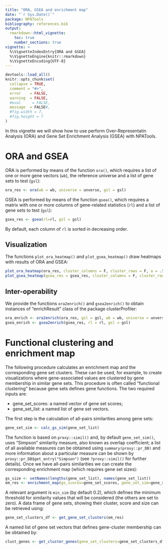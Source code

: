 ```yaml
---
title: "ORA, GSEA and enrichment map"
date: "`r Sys.Date()`"
package: NPATools
bibliography: references.bib
output:
  rmarkdown::html_vignette:
    toc: true
    number_sections: true
vignette: >
  %\VignetteIndexEntry{ORA and GSEA}
  %\VignetteEngine{knitr::rmarkdown}
  %\VignetteEncoding{UTF-8}
---
```


```r
devtools::load_all()
knitr::opts_chunk$set(
  collapse = TRUE,
  comment = "#>",
  error    = FALSE,
  warning  = FALSE,
  #eval     = FALSE,
  message  = FALSE#,
  #fig.width = 7,
  #fig.height = 7
)
```

In this vignette we will show how to use perform Over-Representatin Analysis (ORA) and Gene Set Enrichment Analysis (GSEA) with NPATools.

# ORA and GSEA

ORA is performed by means of the function `ora()`, which requires a list of one or more gene vectors (`wb`), the reference universe and a list of gene sets to test (`gsl`):

```r
ora_res <- ora(wb = wb, universe = unverse, gsl = gsl)
```

GSEA is performed by means of the function `gsea()`, which requires a matrix with one or more columns of gene-related statistics (`rl`) and a list of gene sets to test (`gsl`):

```r
gsea_res <- gsea(rl=rl, gsl = gsl)
```

By default, each column of `rl` is sorted in decreasing order.

## Visualization

The functions `plot_ora_heatmap()` and `plot_gsea_heatmap()` draw heatmaps with results of ORA and GSEA:

```r
plot_ora_heatmap(ora_res, cluster_columns = F, cluster_rows = F, a = .5, na_col = "gold")
plot_gsea_heatmap(gsea_res = gsea_res, cluster_columns = F, cluster_rows = F, a = .5, na_col = "gold")
```

## Inter-operability

We provide the functions `ora2enrich()` and `gsea2enrich()` to obtain instances of "enrichResult" class of the package clusterProfiler:

```r
ora_enrich <- ora2enrich(ora_res, gsl = gsl, wb = wb, universe = unverse)
gsea_enrich <- gsea2enrich(gsea_res, rl = rl, gsl = gsl)
```

# Functional clustering and enrichment map

The following procedure calculates an enrichment map and the corresponding gene set clusters. These can be used, for example, to create visualizations where gene-associated values are clustered by gene membership in similar gene sets. This procedure is often called "functional clustering" because gene sets defines gene functions. The two required inputs are:

- gene_set_scores: a named vector of gene set scores;
- gene_set_list: a named list of gene set vectors.

The first step is the calculation of all-pairs similarities among gene sets:

```r
gene_set_sim <- calc_gs_sim(gene_set_list)
```

The function is based on `proxy::simil()` and, by default `gene_set_sim()`, uses "Simpson" similarity measure, also known as overlap coefficient; a list of all available measures can be obtained using `summary(proxy::pr_DB)` and more information about a particular measure can be shown by `proxy::pr_DB$get_entry("Simpson")` (see `?proxy::simil()` for further details). Once we have all-pairs similarities we can create the corresponding enrichment map (which requires gene set sizes):

```r
gs_size <- setNames(lengths(gene_set_list), names(gene_set_list))
em_res <- enrichment_map(gs_scores=gene_set_scores, gene_set_sim=gene_set_sim, gs_size=gs_size)
```

A relevant argument is `min_sim` (by default 0.2), which defines the minimum threshold for similarity values that will be considered (the others are set to zero). A data frame of gene sets, showing their cluster, score and size can be retrieved using:

```r
gene_set_clusters_df <- get_gene_set_clusters(em_res)
```
A named list of gene set vectors that defines gene-cluster membership can be obtained by:

```r
clust_genes <- get_cluster_genes(gene_set_clusters=gene_set_clusters_df, gene_set_list=gene_set_list)
```
